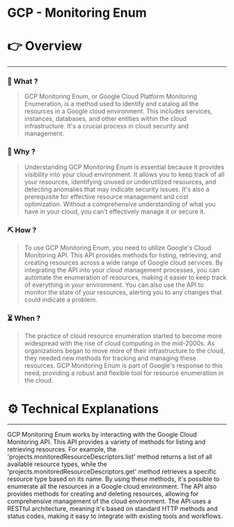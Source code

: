 # GCP - Monitoring Enum


# 👉 Overview

---

### 👀 What ?

> GCP Monitoring Enum, or Google Cloud Platform Monitoring Enumeration, is a method used to identify and catalog all the resources in a Google cloud environment. This includes services, instances, databases, and other entities within the cloud infrastructure. It's a crucial process in cloud security and management.
> 

### 🧐 Why ?

> Understanding GCP Monitoring Enum is essential because it provides visibility into your cloud environment. It allows you to keep track of all your resources, identifying unused or underutilized resources, and detecting anomalies that may indicate security issues. It's also a prerequisite for effective resource management and cost optimization. Without a comprehensive understanding of what you have in your cloud, you can't effectively manage it or secure it.
> 

### ⛏️ How ?

> To use GCP Monitoring Enum, you need to utilize Google's Cloud Monitoring API. This API provides methods for listing, retrieving, and creating resources across a wide range of Google cloud services. By integrating the API into your cloud management processes, you can automate the enumeration of resources, making it easier to keep track of everything in your environment. You can also use the API to monitor the state of your resources, alerting you to any changes that could indicate a problem.
> 

### ⏳ When ?

> The practice of cloud resource enumeration started to become more widespread with the rise of cloud computing in the mid-2000s. As organizations began to move more of their infrastructure to the cloud, they needed new methods for tracking and managing these resources. GCP Monitoring Enum is part of Google's response to this need, providing a robust and flexible tool for resource enumeration in the cloud.
> 

# ⚙️ Technical Explanations

---

GCP Monitoring Enum works by interacting with the Google Cloud Monitoring API. This API provides a variety of methods for listing and retrieving resources. For example, the 'projects.monitoredResourceDescriptors.list' method returns a list of all available resource types, while the 'projects.monitoredResourceDescriptors.get' method retrieves a specific resource type based on its name. By using these methods, it's possible to enumerate all the resources in a Google cloud environment. The API also provides methods for creating and deleting resources, allowing for comprehensive management of the cloud environment. The API uses a RESTful architecture, meaning it's based on standard HTTP methods and status codes, making it easy to integrate with existing tools and workflows.
